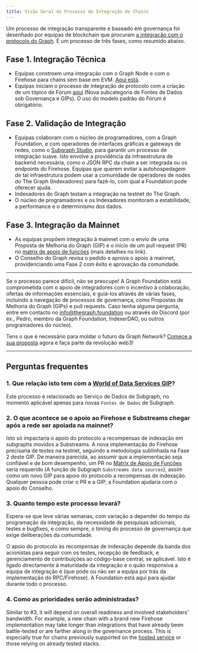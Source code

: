 ```yaml
---
title: Visão Geral do Processo de Integração de Chains
---
```


Um processo de integração transparente e baseado em governança foi desenhado por equipas de blockchain que procuram [a integração com o protocolo do Graph](https://forum.thegraph.com/t/gip-0057-chain-integration-process/4468). É um processo de três fases, como resumido abaixo.

## Fase 1. Integração Técnica

-   Equipas constroem uma integração com o Graph Node e com o Firehose para chains sem base em EVM. [Aqui está](/new-chain-integration/).
-   Equipas iniciam o processo de integração de protocolo com a criação de um tópico de Fórum [aqui](https://forum.thegraph.com/c/governance-gips/new-chain-support/71) (Nova subcategoria de Fontes de Dados sob Governança e GIPs). O uso do modelo padrão do Fórum é obrigatório.

## Fase 2. Validação de Integração

-   Equipas colaboram com o núcleo de programadores, com a Graph Foundation, e com operadores de interfaces gráficas e gateways de redes, como o [Subgraph Studio](https://thegraph.com/studio/), para garantir um processo de integração suave. Isto envolve a providência da infraestrutura de backend necessária, como o JSON RPC da chain a ser integrada ou os endpoints do Firehose. Equipas que querem evitar a autohospedagem de tal infraestrutura podem usar a comunidade de operadores de nodes do The Graph (Indexadores) para fazê-lo, com qual a Foundation pode oferecer ajuda.
-   Indexadores do Graph testam a integração na testnet do The Graph.
-   O núcleo de programadores e os Indexadores monitoram a estabilidade, a performance e o determinismo dos dados.

## Fase 3. Integração da Mainnet

-   As equipas propõem integração à mainnet com o envio de uma Proposta de Melhoria do Graph (GIP) e o início de um pull request (PR) no [matrix de apoio de funções](https://github.com/graphprotocol/indexer/blob/main/docs/feature-support-matrix.md) (mais detalhes no link).
-   O Conselho do Graph revisa o pedido e aprova o apoio à mainnet, providenciando uma Fase 2 com êxito e aprovação da comunidade.

* * *

Se o processo parece difícil, não se preocupe! A Graph Foundation está comprometida com o apoio de integradores com o incentivo à colaboração, ofertas de informações essenciais, e guiá-los através de várias fases, incluindo a navegação de processos de governança, como Propostas de Melhoria do Graph (GIPs) e pull requests. Caso tenha alguma pergunta, entre em contacto no [info@thegraph.foundation](mailto:info@thegraph.foundation) ou através do Discord (por ex., Pedro, membro da Graph Foundation, IndexerDAO, ou outros programadores do núcleo).

Tens o que é necessário para moldar o futuro da Graph Network? [Comece a sua proposta](https://github.com/graphprotocol/graph-improvement-proposals/blob/main/gips/0057-chain-integration-process.md) agora e faça parte da revolução web3!

* * *

## Perguntas frequentes

### 1.  Que relação isto tem com a [World of Data Services GIP](https://forum.thegraph.com/t/gip-0042-a-world-of-data-services/3761)?

Este processo é relacionado ao Serviço de Dados de Subgraph, no momento aplicável apenas para novas `Fontes de Dados` de Subgraph.

### 2.  O que acontece se o apoio ao Firehose e Substreams chegar após a rede ser apoiada na mainnet?

Isto só impactaria o apoio do protocolo a recompensas de indexação em subgraphs movidos a Substreams. A nova implementação do Firehose precisaria de testes na testnet, seguindo a metodologia sublinhada na Fase 2 deste GIP. De maneira parecida, ao assumir que a implementação seja confiável e de bom desempenho, um PR no [Matrix de Apoio de Funções](https://github.com/graphprotocol/indexer/blob/main/docs/feature-support-matrix.md) seria requerido (A função de Subgraph `Substreams data sources`), assim como um novo GIP para apoio do protocolo a recompensas de indexação. Qualquer pessoa pode criar o PR e a GIP; a Foundation ajudaria com o apoio do Conselho.

### 3.  Quanto tempo este processo levará?

Espera-se que leve várias semanas, com variação a depender do tempo da programação da integração, da necessidade de pesquisas adicionais, testes e bugfixes, e como sempre, o timing do processo de governança que exige deliberações da comunidade.

O apoio do protocolo às recompensas de indexação depende da banda dos acionistas para seguir com os testes, recepção de feedback, e gerenciamento de contribuições ao código-base central, se aplicável. Isto é ligado directamente à maturidade da integração e o quão responsiva a equipa de integração é (que pode ou não ser a equipa por trás da implementação do RPC/Firehose). A Foundation está aqui para ajudar durante todo o processo.

### 4.  Como as prioridades serão administradas?

Similar to #3, it will depend on overall readiness and involved stakeholders' bandwidth. For example, a new chain with a brand new Firehose implementation may take longer than integrations that have already been battle-tested or are farther along in the governance process. This is especially true for chains previously supported on the [hosted service](https://thegraph.com/hosted-service) or those relying on already tested stacks.
